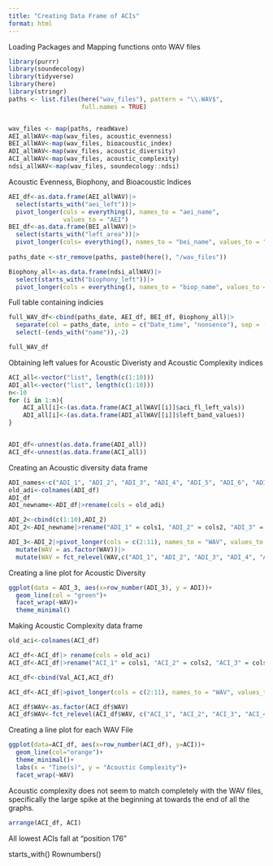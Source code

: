 ```yaml
---
title: "Creating Data Frame of ACIs"
format: html
---
```


Loading Packages and Mapping functions onto WAV files 
```r
library(purrr)
library(soundecology)
library(tidyverse)
library(here)
library(stringr)
paths <- list.files(here("wav_files"), pattern = "\\.WAV$",
                    full.names = TRUE)


wav_files <- map(paths, readWave)
AEI_allWAV<-map(wav_files, acoustic_evenness)
BEI_allWAV<-map(wav_files, bioacoustic_index)
ADI_allWAV<-map(wav_files, acoustic_diversity)
ACI_allWAV<-map(wav_files, acoustic_complexity)
ndsi_allWAV<-map(wav_files, soundecology::ndsi)
```

Acoustic Evenness, Biophony, and Bioacoustic Indices 
```r
AEI_df<-as.data.frame(AEI_allWAV)|>
  select(starts_with("aei_left"))|>
  pivot_longer(cols = everything(), names_to = "aei_name",
               values_to = "AEI")
BEI_df<-as.data.frame(BEI_allWAV)|>
  select(starts_with("left_area"))|>
  pivot_longer(cols= everything(), names_to = "bei_name", values_to = "BEI")
  
paths_date <-str_remove(paths, paste0(here(), "/wav_files"))

Biophony_all<-as.data.frame(ndsi_allWAV)|>
  select(starts_with("biophony_left"))|>
  pivot_longer(cols = everything(), names_to = "biop_name", values_to = "Biophony")

```

Full table containing indicies

```r

full_WAV_df<-cbind(paths_date, AEI_df, BEI_df, Biophony_all)|>
  separate(col = paths_date, into = c("Date_time", "nonsense"), sep = -4)|>
  select(-(ends_with("name")),-2)

full_WAV_df
```

Obtaining left values for Acoustic Diveristy and Acoustic Complexity indices 
```r
ACI_all<-vector("list", length(c(1:10)))
ADI_all<-vector("list", length(c(1:10)))
n<-10
for (i in 1:n){
    ACI_all[i]<-(as.data.frame(ACI_allWAV[[i]]$aci_fl_left_vals))
    ADI_all[i]<-(as.data.frame(ADI_allWAV[[i]]$left_band_values))
} 


ADI_df<-unnest(as.data.frame(ADI_all))
ACI_df<-unnest(as.data.frame(ACI_all))

```

Creating an Acoustic diversity data frame
```r
ADI_names<-c("ADI_1", "ADI_2", "ADI_3", "ADI_4", "ADI_5", "ADI_6", "ADI_7", "ADI_8","ADI_9", "ADI_10")
old_adi<-colnames(ADI_df)
ADI_df
ADI_newname<-ADI_df|>rename(cols = old_adi)

ADI_2<-cbind(c(1:10),ADI_2)
ADI_2<-ADI_newname|>rename("ADI_1" = cols1, "ADI_2" = cols2, "ADI_3" = cols3, "ADI_4" = cols4, "ADI_5" = cols5, "ADI_6" = cols6, "ADI_7" = cols7, "ADI_8" = cols8, "ADI_9" = cols9, "ADI_10" = cols10)

ADI_3<-ADI_2|>pivot_longer(cols = c(2:11), names_to = "WAV", values_to = "ADI")|>
  mutate(WAV = as.factor(WAV))|>
  mutate(WAV = fct_relevel(WAV,c("ADI_1", "ADI_2", "ADI_3", "ADI_4", "ADI_5", "ADI_6", "ADI_7", "ADI_8","ADI_9", "ADI_10")))

```

Creating a line plot for Acoustic Diversity 
```r
ggplot(data = ADI_3, aes(x=row_number(ADI_3), y = ADI))+
  geom_line(col = "green")+
  facet_wrap(~WAV)+
  theme_minimal()

```

Making Acoustic Complexity data frame 
```r
old_aci<-colnames(ACI_df)

ACI_df<-ACI_df|> rename(cols = old_aci)
ACI_df<-ACI_df|>rename("ACI_1" = cols1, "ACI_2" = cols2, "ACI_3" = cols3, "ACI_4" = cols4, "ACI_5" = cols5, "ACI_6" = cols6, "ACI_7" = cols7, "ACI_8" = cols8, "ACI_9" = cols9, "ACI_10" = cols10)

ACI_df<-cbind(Val_ACI,ACI_df)

ACI_df<-ACI_df|>pivot_longer(cols = c(2:11), names_to = "WAV", values_to = "ACI")

ACI_df$WAV<-as.factor(ACI_df$WAV)
ACI_df$WAV<-fct_relevel(ACI_df$WAV, c("ACI_1", "ACI_2", "ACI_3", "ACI_4", "ACI_5", "ACI_6", "ACI_7", "ACI_8","ACI_9", "ACI_10"))
```

Creating a line plot for each WAV File
```r
ggplot(data=ACI_df, aes(x=row_number(ACI_df), y=ACI))+
  geom_line(col="orange")+
  theme_minimal()+
  labs(x = "Time(s)", y = "Acoustic Complexity")+
  facet_wrap(~WAV)
```

Acoustic complexity does not seem to match completely with the WAV files, specifically the large spike at the beginning at towards the end of all the graphs. 

```r
arrange(ACI_df, ACI)
```

All lowest ACIs fall at "position 176"


starts_with()
Rownumbers()

